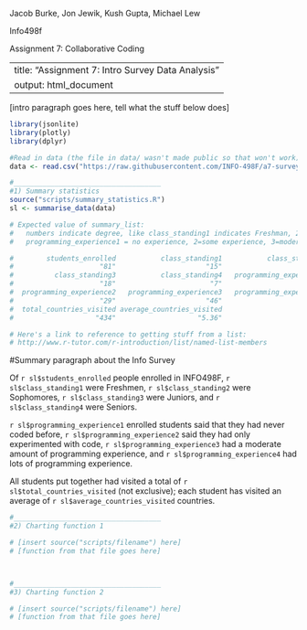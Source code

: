 Jacob Burke, Jon Jewik, Kush Gupta, Michael Lew

Info498f

Assignment 7: Collaborative Coding

---
title: "Assignment 7: Intro Survey Data Analysis"
output: html_document
---











[intro paragraph goes here, tell what the stuff below does]











```r
library(jsonlite)
library(plotly)
library(dplyr)

#Read in data (the file in data/ wasn't made public so that won't work)
data <- read.csv("https://raw.githubusercontent.com/INFO-498F/a7-survey-data/master/intro_survey_data.csv")

#____________________________________
#1) Summary statistics
source("scripts/summary_statistics.R")
sl <- summarise_data(data)

# Expected value of summary_list:
#   numbers indicate degree, like class_standing1 indicates Freshman, 2=sophomore, 3=junior, 4=senior,
#   programming_experience1 = no experience, 2=some experience, 3=moderate experience, 4=lots of experience

#        students_enrolled           class_standing1           class_standing2 
#                     "81"                      "15"                      "41" 
#          class_standing3           class_standing4   programming_experience1 
#                     "18"                       "7"                       "3" 
#  programming_experience2   programming_experience3   programming_experience4 
#                     "29"                      "46"                       "3" 
#  total_countries_visited average_countries_visited 
#                    "434"                    "5.36" 

# Here's a link to reference to getting stuff from a list:
# http://www.r-tutor.com/r-introduction/list/named-list-members

```
#Summary paragraph about the Info Survey

Of `r sl$students_enrolled` people enrolled in INFO498F, `r sl$class_standing1` were Freshmen, `r sl$class_standing2` were Sophomores, `r sl$class_standing3` were Juniors, and `r sl$class_standing4` were Seniors.

`r sl$programming_experience1` enrolled students said that they had never coded before, `r sl$programming_experience2` said they had only experimented with code, `r sl$programming_experience3` had a moderate amount of programming experience, and `r sl$programming_experience4` had lots of programming experience.

All students put together had visited a total of `r sl$total_countries_visited` (not exclusive); each student has visited an average of `r sl$average_countries_visited` countries.

```r

#____________________________________
#2) Charting function 1

# [insert source("scripts/filename") here]
# [function from that file goes here]



#____________________________________
#3) Charting function 2

# [insert source("scripts/filename") here]
# [function from that file goes here]





```